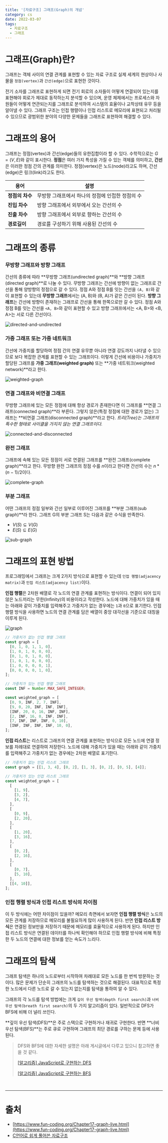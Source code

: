```yaml
---
title: '[자료구조] 그래프(Graph)의 개념'
category: cs
date: 2022-03-07
tags:
  - 자료구조
  - 그래프
---
```


# 그래프(Graph)란?

그래프는 객체 사이의 연결 관계를 표현할 수 있는 자료 구조로 실제 세계의 현상이나 사물을 `정점(vertex)`과 `간선(edge)`으로 표현한 것이다.

전기 소자를 그래프로 표현하게 되면 전기 회로의 소자들이 어떻게 연결되어 있는지를 표현해야 회로가 제대로 동작하는지 분석할 수 있으며, 운영 체제에서는 프로세스와 자원들이 어떻게 연관되는지를 그래프로 분석하여 시스템의 효율이나 교착상태 유무 등을 알아낼 수 있다. 그래프 구조는 인접 행렬이나 인접 리스트로 메모리에 표현되고 처리될 수 있으므로 광범위한 분야의 다양한 문제들을 그래프로 표현하여 해결할 수 있다.

# 그래프의 용어

그래프는 정점(vertex)과 간선(edge)들의 유한집합이라 할 수 있다. 수학적으로는 $G = (V, E)$와 같이 표시한다.
**정점**은 여러 가지 특성을 가질 수 있는 객체를 의미하고, **간선**은 이러한 정점 간의 관계를 의미한다. 정점(vertex)은 노드(node)라고도 하며, 간선(edge)은 링크(link)라고도 한다.

| 용어            | 설명                                             |
| --------------- | ------------------------------------------------ |
| **정점의 차수** | 무방향 그래프에서 하나의 정점에 인접한 정점의 수 |
| **진입 차수**   | 방향 그래프에서 외부에서 오는 간선의 수          |
| **진출 차수**   | 방향 그래프에서 외부로 향하는 간선의 수          |
| **경로길이**    | 경로를 구성하기 위해 사용된 간선의 수            |

# 그래프의 종류

### 무방향 그래프와 방향 그래프

간선의 종류에 따라 **무방향 그래프(undirected graph)**와 **방향 그래프(directed graph)**로 나눌 수 있다. 무방향 그래프는 간선에 방향이 없는 그래프로 간선을 통해 양방향의 정점으로 갈 수 있다. 정점 A와 정점 B를 잇는 간선을 `(A, B)`와 같이 표현할 수 있는데 **무방향 그래프**에서는 (A, B)와 (B, A)가 같은 간선이 된다. **방향 그래프**는 간선에 방향이 존재하는 그래프로 간선을 통해 한쪽으로만 갈 수 있다. 정점 A와 정점 B를 잇는 간선을 `<A, B>`와 같이 표현할 수 있고 방향 그래프에서는 <A, B>와 <B, A>는 서로 다른 간선이다.

![directed-and-undirected](./image/directed-and-undirected.png)

### 가중 그래프 또는 가중 네트워크

간선에 가중치를 할당하여 정점 간의 연결 유무뿐 아니라 연결 강도까지 나타낼 수 있으므로 보다 복잡한 관계를 표현할 수 있는 그래프이다. 이렇게 간선에 비용이나 가중치가 할당된 그래프를 **가중 그래프(weighted graph)** 또는 **가중 네트워크(weighted network)**라고 한다.

![weighted-graph](./image/weighted-graph.png)

### 연결 그래프와 비연결 그래프

무방향 그래프에 있는 모든 정점에 대해 항상 경로가 존재한다면 이 그래프를 **연결 그래프(connected graph)**라 부른다. 그렇지 않은(특정 정점에 대한 경로가 없는) 그래프는 **비연결 그래프(disconnected graph)**라고 한다. _트리(Tree)는 그래프의 특수한 형태로 사이클을 가지지 않는 연결 그래프이다._

![connected-and-disconnected](./image/connected-and-disconnected.png)

### 완전 그래프

그래프에 속해 있는 모든 정점이 서로 연결된 그래프를 **완전 그래프(complete graph)**라고 한다. 무방향 완전 그래프의 정점 수를 $n$이라고 한다면 간선의 수는 $n * (n - 1) / 2$이다.

![complete-graph](./image/complete-graph.png)

### 부분 그래프

어떤 그래프의 정점 일부와 간선 일부로 이루어진 그래프를 **부분 그래프(sub graph)**라 한다. 그래프 G의 부분 그래프 S는 다음과 같은 수식을 만족한다.

- $V(S) \subseteq V(G)$
- $E(S) \subseteq E(G)$

![sub-graph](./image/sub-graph.png)

# 그래프의 표현 방법

프로그래밍에서 그래프는 크게 2가지 방식으로 표현할 수 있는데 `인접 행렬(adjacency matrix)`과 `인접 리스트(adjacency list)`이다.

**인접 행렬**은 2차원 배열로 각 노드의 연결 관계를 표현하는 방식이다. 연결이 되어 있지 않은 노드끼리는 무한(Infinity)의 비용이라고 작성한다. 노드에 대해 가중치가 있을 때는 아래와 같이 가중치를 입력해주고 가중치가 없는 경우에는 `1`과 `0`으로 표기한다. 인접 행렬 방식을 사용하면 노드의 연결 관계를 담은 배열이 중앙 대각선을 기준으로 대칭을 이루게 된다.

![graph](./image/graph.png)

```jsx
// 가중치가 없는 인접 행렬 그래프
const graph = [
  [0, 1, 0, 1, 1, 0],
  [1, 0, 1, 0, 0, 0],
  [0, 1, 0, 1, 0, 0],
  [1, 0, 1, 0, 0, 0],
  [1, 0, 0, 0, 0, 1],
  [0, 0, 0, 0, 1, 0],
];

// 가중치가 있는 인접 행렬 그래프
const INF = Number.MAX_SAFE_INTEGER;

const weighted_graph = [
  [0, 9, INF, 2, 7, INF],
  [9, 0, 20, INF, INF, INF],
  [INF, 20, 0, 16, INF, INF],
  [2, INF, 16, 0, INF, INF],
  [7, INF, INF, INF, 0, 10],
  [INF, INF, INF, INF, 10, 0],
];
```

**인접 리스트**는 리스트로 그래프의 연결 관계를 표현하는 방식으로 모든 노드에 연결 정보를 차례대로 연결하여 저장한다. 노드에 대해 가중치가 있을 때는 아래와 같이 가중치를 입력해주고 가중치가 없는 경우에는 2차원 배열로 표기한다.

```jsx
// 가중치가 없는 인접 리스트 그래프
const graph = [[1, 3, 4], [0, 2], [1, 3], [0, 2], [0, 5], [4]];

// 가중치가 있는 인접 리스트 그래프
const weighted_graph = [
  [
    [1, 9],
    [3, 2],
    [4, 7],
  ],
  [
    [0, 9],
    [2, 20],
  ],
  [
    [1, 20],
    [3, 16],
  ],
  [
    [0, 2],
    [2, 16],
  ],
  [
    [0, 7],
    [5, 10],
  ],
  [[4, 10]],
];
```

### 인접 행렬 방식과 인접 리스트 방식의 차이점

이 두 방식에는 어떤 차이점이 있을까? 메모리 측면에서 보자면 **인접 행렬 방식**은 노드의 모든 관계를 저장하므로 메모리를 불필요하게 많이 사용하게 된다. 반면 **인접 리스트 방식**은 연결된 정보만을 저장하기 때문에 메모리를 효율적으로 사용하게 된다. 하지만 인접 리스트 방식은 연결된 데이터를 하나씩 확인해야 하므로 인접 행렬 방식에 비해 특정한 두 노드의 연결에 대한 정보를 얻는 속도가 느리다.

# 그래프의 탐색

그래프 탐색은 하나의 노드로부터 시작하여 차례대로 모든 노드를 한 번씩 방문하는 것이다. 많은 문제가 단순히 그래프의 노드를 탐색하는 것으로 해결된다. 대표적으로 특정한 노드에서 다른 노드로 갈 수 있는지 없는지를 탐색을 통하여 알 수 있다.

그래프의 각 노드를 탐색 방법에는 크게 `깊이 우선 탐색(depth first search)`과 `너비 우선 탐색(breath first search)`의 두 가지 알고리즘이 있다. 일반적으로 DFS가 BFS에 비해 더 널리 쓰인다.

**깊이 우선 탐색(DFS)**은 주로 스택으로 구현하거나 재귀로 구현한다. 반면 **너비 우선 탐색(BFS)**는 주로 큐로 구현하며 그래프의 최단 경로를 구하는 문제 등에 사용된다.

> DFS와 BFS에 대한 자세한 설명은 아래 게시글에서 다루고 있으니 참고하면 좋을 것 같다.
>
> [[알고리즘] JavaScript로 구현하는 DFS](https://chamdom.blog/dfs-using-js/)
>
> [[알고리즘] JavaScript로 구현하는 BFS](https://chamdom.blog/bfs-using-js/)

<br />

---

# 출처

- [https://www.fun-coding.org/Chapter17-graph-live.html](https://www.fun-coding.org/Chapter17-graph-live.html)
- [C언어로 쉽게 풀어쓴 자료구조](http://www.yes24.com/Product/Goods/69750539)
